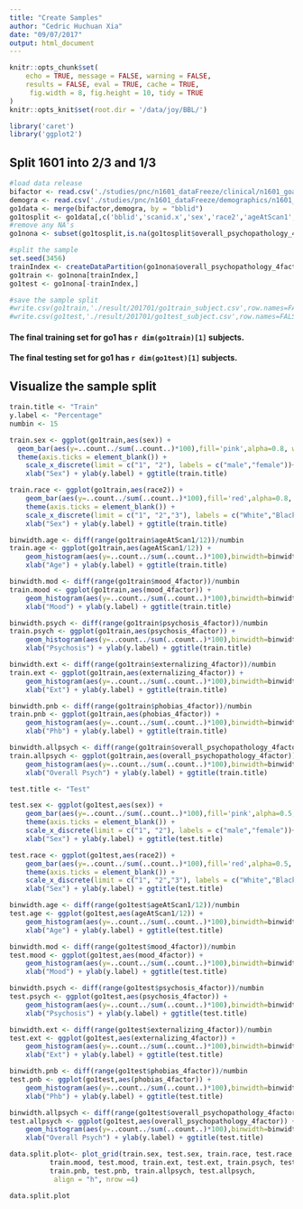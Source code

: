 ```yaml
---
title: "Create Samples"
author: "Cedric Huchuan Xia"
date: "09/07/2017"
output: html_document
---
```


```r
knitr::opts_chunk$set(
	echo = TRUE, message = FALSE, warning = FALSE,
	results = FALSE, eval = TRUE, cache = TRUE,
	 fig.width = 8, fig.height = 10, tidy = TRUE
)
knitr::opts_knit$set(root.dir = '/data/joy/BBL/')
```

```r
library('caret')
library('ggplot2')
```

## Split 1601 into 2/3 and 1/3
```r
#load data release
bifactor <- read.csv('./studies/pnc/n1601_dataFreeze/clinical/n1601_goassess_clinical_factor_scores_20161212.csv')
demogra <- read.csv('./studies/pnc/n1601_dataFreeze/demographics/n1601_demographics_go1_20161212.csv')
go1data <- merge(bifactor,demogra, by = "bblid")
go1tosplit <- go1data[,c('bblid','scanid.x','sex','race2','ageAtScan1','mood_4factor','psychosis_4factor','externalizing_4factor','phobias_4factor','overall_psychopathology_4factor')]
#remove any NA's
go1nona <- subset(go1tosplit,is.na(go1tosplit$overall_psychopathology_4factor)==FALSE)

#split the sample
set.seed(3456)
trainIndex <- createDataPartition(go1nona$overall_psychopathology_4factor, p = 0.667, list =F,times=1)
go1train <- go1nona[trainIndex,]
go1test <- go1nona[-trainIndex,]

#save the sample split
#write.csv(go1train,'./result/201701/go1train_subject.csv',row.names=FALSE, quote=FALSE)
#write.csv(go1test,'./result/201701/go1test_subject.csv',row.names=FALSE, quote=FALSE)
```
#### The final training set for go1 has `r dim(go1train)[1]` subjects.
#### The final testing set for go1 has `r dim(go1test)[1]` subjects.

## Visualize the sample split
```r
train.title <- "Train"
y.label <- "Percentage"
numbin <- 15

train.sex <- ggplot(go1train,aes(sex)) +
  geom_bar(aes(y=..count../sum(..count..)*100),fill='pink',alpha=0.8, width =0.5) +
  theme(axis.ticks = element_blank()) +
	scale_x_discrete(limit = c("1", "2"), labels = c("male","female"))+
	xlab("Sex") + ylab(y.label) + ggtitle(train.title)

train.race <- ggplot(go1train,aes(race2)) +
	geom_bar(aes(y=..count../sum(..count..)*100),fill='red',alpha=0.8, width =0.5) +
	theme(axis.ticks = element_blank()) +
	scale_x_discrete(limit = c("1", "2","3"), labels = c("White","Black","Other"))+
	xlab("Sex") + ylab(y.label) + ggtitle(train.title)

binwidth.age <- diff(range(go1train$ageAtScan1/12))/numbin
train.age <- ggplot(go1train,aes(ageAtScan1/12)) +
	geom_histogram(aes(y=..count../sum(..count..)*100),binwidth=binwidth.age,fill='orange',alpha=0.8) +
	xlab("Age") + ylab(y.label) + ggtitle(train.title)

binwidth.mod <- diff(range(go1train$mood_4factor))/numbin
train.mood <- ggplot(go1train,aes(mood_4factor)) +
	geom_histogram(aes(y=..count../sum(..count..)*100),binwidth=binwidth.mod,fill='yellow',alpha=0.8) +
	xlab("Mood") + ylab(y.label) + ggtitle(train.title)

binwidth.psych <- diff(range(go1train$psychosis_4factor))/numbin
train.psych <- ggplot(go1train,aes(psychosis_4factor)) +
	geom_histogram(aes(y=..count../sum(..count..)*100),binwidth=binwidth.psych,fill='green',alpha=0.8) +
	xlab("Psychosis") + ylab(y.label) + ggtitle(train.title)

binwidth.ext <- diff(range(go1train$externalizing_4factor))/numbin
train.ext <- ggplot(go1train,aes(externalizing_4factor)) +
	geom_histogram(aes(y=..count../sum(..count..)*100),binwidth=binwidth.ext,fill='cyan',alpha=0.8) +
	xlab("Ext") + ylab(y.label) + ggtitle(train.title)

binwidth.pnb <- diff(range(go1train$phobias_4factor))/numbin
train.pnb <- ggplot(go1train,aes(phobias_4factor)) +
	geom_histogram(aes(y=..count../sum(..count..)*100),binwidth=binwidth.pnb,fill='blue',alpha=0.8) +
	xlab("Phb") + ylab(y.label) + ggtitle(train.title)

binwidth.allpsych <- diff(range(go1train$overall_psychopathology_4factor))/numbin
train.allpsych <- ggplot(go1train,aes(overall_psychopathology_4factor)) +
	geom_histogram(aes(y=..count../sum(..count..)*100),binwidth=binwidth.allpsych,fill='purple',alpha=0.8) +
	xlab("Overall Psych") + ylab(y.label) + ggtitle(train.title)

test.title <- "Test"

test.sex <- ggplot(go1test,aes(sex)) +
	geom_bar(aes(y=..count../sum(..count..)*100),fill='pink',alpha=0.5, width =0.5) +
	theme(axis.ticks = element_blank()) +
	scale_x_discrete(limit = c("1", "2"), labels = c("male","female"))+
	xlab("Sex") + ylab(y.label) + ggtitle(test.title)

test.race <- ggplot(go1test,aes(race2)) +
	geom_bar(aes(y=..count../sum(..count..)*100),fill='red',alpha=0.5, width =0.5) +
	theme(axis.ticks = element_blank()) +
	scale_x_discrete(limit = c("1", "2","3"), labels = c("White","Black","Other"))+
	xlab("Sex") + ylab(y.label) + ggtitle(test.title)

binwidth.age <- diff(range(go1test$ageAtScan1/12))/numbin
test.age <- ggplot(go1test,aes(ageAtScan1/12)) +
	geom_histogram(aes(y=..count../sum(..count..)*100),binwidth=binwidth.age,fill='orange',alpha=0.5) +
	xlab("Age") + ylab(y.label) + ggtitle(test.title)

binwidth.mod <- diff(range(go1test$mood_4factor))/numbin
test.mood <- ggplot(go1test,aes(mood_4factor)) +
	geom_histogram(aes(y=..count../sum(..count..)*100),binwidth=binwidth.mod,fill='yellow',alpha=0.5) +
	xlab("Mood") + ylab(y.label) + ggtitle(test.title)

binwidth.psych <- diff(range(go1test$psychosis_4factor))/numbin
test.psych <- ggplot(go1test,aes(psychosis_4factor)) +
	geom_histogram(aes(y=..count../sum(..count..)*100),binwidth=binwidth.psych,fill='green',alpha=0.5) +
	xlab("Psychosis") + ylab(y.label) + ggtitle(test.title)

binwidth.ext <- diff(range(go1test$externalizing_4factor))/numbin
test.ext <- ggplot(go1test,aes(externalizing_4factor)) +
	geom_histogram(aes(y=..count../sum(..count..)*100),binwidth=binwidth.ext,fill='cyan',alpha=0.5) +
	xlab("Ext") + ylab(y.label) + ggtitle(test.title)

binwidth.pnb <- diff(range(go1test$phobias_4factor))/numbin
test.pnb <- ggplot(go1test,aes(phobias_4factor)) +
	geom_histogram(aes(y=..count../sum(..count..)*100),binwidth=binwidth.pnb,fill='blue',alpha=0.5) +
	xlab("Phb") + ylab(y.label) + ggtitle(test.title)

binwidth.allpsych <- diff(range(go1test$overall_psychopathology_4factor))/numbin
test.allpsych <- ggplot(go1test,aes(overall_psychopathology_4factor)) +
	geom_histogram(aes(y=..count../sum(..count..)*100),binwidth=binwidth.allpsych,fill='purple',alpha=0.5) +
	xlab("Overall Psych") + ylab(y.label) + ggtitle(test.title)

data.split.plot<- plot_grid(train.sex, test.sex, train.race, test.race, train.age, test.age,
		  train.mood, test.mood, train.ext, test.ext, train.psych, test.psych,
		  train.pnb, test.pnb, train.allpsych, test.allpsych,
		   align = "h", nrow =4)

data.split.plot
```



